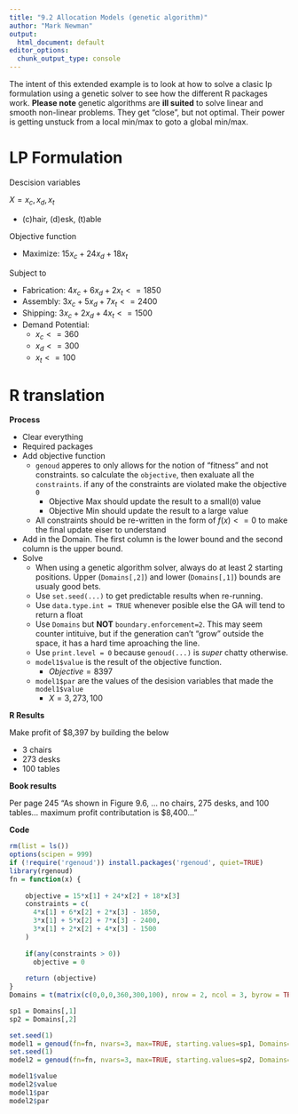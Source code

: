 ```yaml
---
title: "9.2 Allocation Models (genetic algorithm)"
author: "Mark Newman"
output:
  html_document: default
editor_options: 
  chunk_output_type: console
---
```


The intent of this extended example is to look at how to solve a clasic lp formulation using a genetic solver to see how the different R packages work. **Please note** genetic algorithms are **ill suited** to solve linear and smooth non-linear problems. They get "close", but not optimal. Their power is getting unstuck from a local min/max to goto a global min/max.

# LP Formulation

Descision variables

$X = x_{c}, x_{d}, x_{t}$

* (c)hair, (d)esk, (t)able

Objective function

* Maximize: $15x_{c} + 24x_{d} + 18x_{t}$
  
Subject to

* Fabrication: $4x_{c} + 6x_{d} + 2x_{t} <= 1850$
* Assembly: $3x_{c} + 5x_{d} + 7x_{t} <= 2400$
* Shipping: $3x_{c} + 2x_{d} + 4x_{t} <= 1500$
* Demand Potential:
    * $x_{c} <= 360$
    * $x_{d} <= 300$
    * $x_{t} <= 100$

# R translation

**Process**

* Clear everything
* Required packages
* Add objective function
    * `genoud` apperes to only allows for the notion of "fitness" and not constraints. so calculate the `objective`, then exaluate all the `constraints`. if any of the constraints are violated make the objective `0`
        * Objective Max should update the result to a small(`0`) value
        * Objective Min should update the result to a large value
    * All constraints should be re-written in the form of $f(x) <= 0$ to make the final update eiser to understand
* Add in the Domain. The first column is the lower bound and the second column is the upper bound.
* Solve
    * When using a genetic algorithm solver, always do at least 2 starting positions. Upper (`Domains[,2]`) and lower (`Domains[,1]`) bounds are usualy good bets.
    * Use `set.seed(...)` to get predictable results when re-running.
    * Use `data.type.int = TRUE` whenever posible else the GA will tend to return a float
    * Use `Domains` but **NOT** `boundary.enforcement=2`. This may seem counter intituive, but if the generation can't "grow" outside the space, it has a hard time aproaching the line.
    * Use `print.level = 0` because `genoud(...)` is _super_ chatty otherwise.
    * `model1$value` is the result of the objective function.
        * $Objective = 8397$
    * `model1$par` are the values of the desision variables that made the `model1$value`
        * $X = 3,273,100$

**R Results**

Make profit of $8,397 by building the below

* 3 chairs
* 273 desks
* 100 tables

**Book results**

Per page 245 "As shown in Figure 9.6, ... no chairs, 275 desks, and 100 tables... maximum profit contributation is $8,400..."

**Code**
```r
rm(list = ls())
options(scipen = 999)
if (!require('rgenoud')) install.packages('rgenoud', quiet=TRUE)
library(rgenoud)
fn = function(x) {
  
    objective = 15*x[1] + 24*x[2] + 18*x[3]
    constraints = c(
      4*x[1] + 6*x[2] + 2*x[3] - 1850,
      3*x[1] + 5*x[2] + 7*x[3] - 2400,
      3*x[1] + 2*x[2] + 4*x[3] - 1500
    )
    
    if(any(constraints > 0))
      objective = 0
    
    return (objective)
}
Domains = t(matrix(c(0,0,0,360,300,100), nrow = 2, ncol = 3, byrow = TRUE))

sp1 = Domains[,1]
sp2 = Domains[,2]

set.seed(1)
model1 = genoud(fn=fn, nvars=3, max=TRUE, starting.values=sp1, Domains=Domains, print.level = 0, data.type.int = TRUE)
set.seed(1)
model2 = genoud(fn=fn, nvars=3, max=TRUE, starting.values=sp2, Domains=Domains, print.level = 0, data.type.int = TRUE)

model1$value
model2$value
model1$par
model2$par
```

